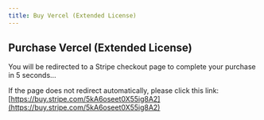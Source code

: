 ```yaml
---
title: Buy Vercel (Extended License)
---
```



<Head>
  <meta httpEquiv="refresh" content="5; url='https://buy.stripe.com/5kA6oseet0X55ig8A2'" />
</Head>

## Purchase Vercel (Extended License)

You will be redirected to a Stripe checkout page to complete your purchase in 5 seconds…

If the page does not redirect automatically, please click this link: [https://buy.stripe.com/5kA6oseet0X55ig8A2](https://buy.stripe.com/5kA6oseet0X55ig8A2)
